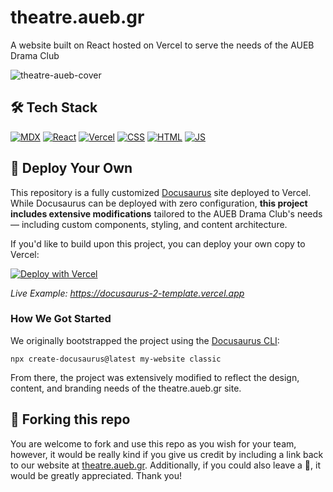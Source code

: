 # theatre.aueb.gr
A website built on React hosted on Vercel to serve the needs of the AUEB Drama Club

![theatre-aueb-cover](static/img/logo-512x512.png)

## 🛠️ Tech Stack
[![MDX](https://skillicons.dev/icons?i=md)](https://mdxjs.com/)
[![React](https://skillicons.dev/icons?i=react)](https://react.dev)
[![Vercel](https://skillicons.dev/icons?i=vercel)](https://vercel.com)
[![CSS](https://skillicons.dev/icons?i=css)](https://developer.mozilla.org/en-US/docs/Web/CSS)
[![HTML](https://skillicons.dev/icons?i=html)](https://developer.mozilla.org/en-US/docs/Web/HTML)
[![JS](https://skillicons.dev/icons?i=js)](https://developer.mozilla.org/en-US/docs/Web/JavaScript)

## 🚀 Deploy Your Own
This repository is a fully customized [Docusaurus](https://v2.docusaurus.io) site deployed to Vercel. While Docusaurus can be deployed with zero configuration, **this project includes extensive modifications** tailored to the AUEB Drama Club's needs — including custom components, styling, and content architecture.

If you'd like to build upon this project, you can deploy your own copy to Vercel:

[![Deploy with Vercel](https://vercel.com/button)](https://vercel.com/new/clone?repository-url=https://github.com/vercel/vercel/tree/main/docusaurus-2&template=docusaurus-2)

_Live Example: https://docusaurus-2-template.vercel.app_

### How We Got Started
We originally bootstrapped the project using the [Docusaurus CLI](https://v2.docusaurus.io/docs/installation#scaffold-project-website):

```shell
npx create-docusaurus@latest my-website classic
```

From there, the project was extensively modified to reflect the design, content, and branding needs of the theatre.aueb.gr site.

## 🍴 Forking this repo
You are welcome to fork and use this repo as you wish for your team, however, it would be really kind if you give us credit by including a link back to our website at [theatre.aueb.gr](https://theatrikiopa.vercel.app). Additionally, if you could also leave a 🌟, it would be greatly appreciated. Thank you!
